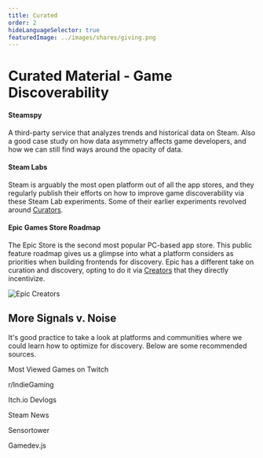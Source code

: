 ```yaml
---
title: Curated
order: 2
hideLanguageSelector: true
featuredImage: ../images/shares/giving.png
---
```


# Curated Material - Game Discoverability

<List>

<Link to="https://steamspy.com/">

#### Steamspy

A third-party service that analyzes trends and historical data on Steam. Also a good case study on how data asymmetry affects game developers, and how we can still find ways around the opacity of data.

</Link>

<Link to="https://store.steampowered.com/labs/">

#### Steam Labs

Steam is arguably the most open platform out of all the app stores, and they regularly publish their efforts on how to improve game discoverability via these Steam Lab experiments. Some of their earlier experiments revolved around [Curators](https://store.steampowered.com/curators/). 

</Link>

<Link to="https://trello.com/b/GXLc34hk/epic-games-store-roadmap">

#### Epic Games Store Roadmap

The Epic Store is the second most popular PC-based app store. This public feature roadmap gives us a glimpse into what a platform considers as priorities when building frontends for discovery. Epic has a different take on curation and discovery, opting to do it via [Creators](https://www.epicgames.com/affiliate/en-US/overview) that they directly incentivize.

<Image src="/images/gaming-img/epiccreator.jpg" alt="Epic Creators" />

</Link>

</List>

## More Signals v. Noise

It's good practice to take a look at platforms and communities where we could learn how to optimize for discovery. Below are some recommended sources.

<List>

<Link to="https://www.twitch.tv/directory?sort=VIEWER_COUNT">

Most Viewed Games on Twitch

</Link>

<Link to="https://www.reddit.com/r/IndieGaming/">

r/IndieGaming

</Link>

<Link to="https://itch.io/devlogs">

Itch.io Devlogs

</Link>

<Link to="https://steamcommunity.com/games/593110/announcements">

Steam News

</Link>

<Link to="https://sensortower.com/blog">

Sensortower

</Link>

<Link to="https://gamedevjs.com/">

Gamedev.js

</Link>

</List>